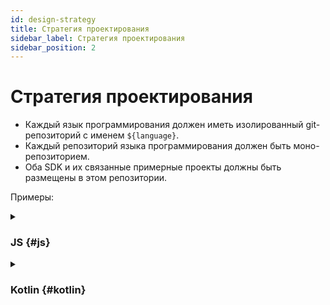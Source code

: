```yaml
---
id: design-strategy
title: Стратегия проектирования
sidebar_label: Стратегия проектирования
sidebar_position: 2
---
```


# Стратегия проектирования

- Каждый язык программирования должен иметь изолированный git-репозиторий с именем `${language}`.
- Каждый репозиторий языка программирования должен быть моно-репозиторием.
- Оба SDK и их связанные примерные проекты должны быть размещены в этом репозитории.

Примеры:

<details>
  <summary>

### JS \{#js}

</summary>

- js (core)
- react
- react-sample

</details>

<details>
  <summary>

### Kotlin \{#kotlin}

</summary>

- kotlin (core)
- android
- android-sample

</details>
